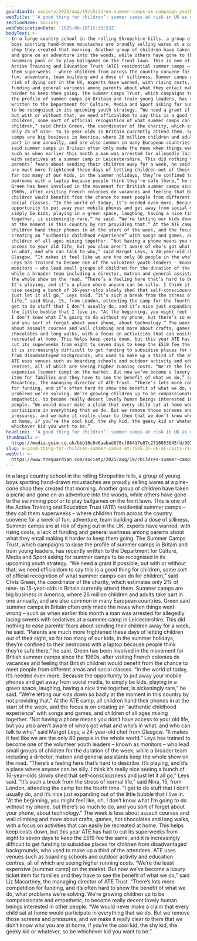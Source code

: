 ```yaml
---
guardianId: society/2025/aug/19/children-summer-camps-uk-campaign-youth-strategy
webTitle: '‘A good thing for children’: summer camps at risk in UK as costs rise'
sectionName: Society
webPublicationDate: '2025-08-19T15:33:53Z'
bodyText: >-
  In a large country school in the rolling Shropshire hills, a group of young
  boys sporting hand-drawn moustaches are proudly selling wares at a pine-cone
  shop they created that morning. Another group of children have taken a picnic
  and gone on an adventure into the woods, while others have gone to the
  swimming pool or to play ballgames on the front lawn. This is one of the
  Active Training and Education Trust (ATE) residential summer camps – they call
  them superweeks – where children from across the country convene for a week of
  fun, adventure, team building and a dose of silliness. Summer camps are at
  risk of dying out in the UK, experts have warned, with rising costs, a lack of
  funding and general wariness among parents about what they entail making it
  harder to keep them going. The Summer Camps Trust, which campaigns to raise
  the profile of summer camps in Britain and train young leaders, has recently
  written to the Department for Culture, Media and Sport asking for summer camps
  to be recognised in its upcoming youth strategy. “We need a grant if possible,
  but with or without that, we need officialdom to say this is a good thing for
  children, some sort of official recognition of what summer camps can do for
  children,” said Chris Green, the coordinator of the charity, which estimates
  only 2% of nine- to 15-year-olds in Britain currently attend them. Summer
  camps are big business in America, where 26 million children and adults take
  part in one annually, and are also common in many European countries. Green
  said summer camps in Britain often only made the news when things went wrong –
  such as when earlier this month a man was arrested for allegedly lacing sweets
  with sedatives at a summer camp in Leicestershire. This did nothing to ease
  parents’ fears about sending their children away for a week, he said. “Parents
  are much more frightened these days of letting children out of their sight, so
  far too many of our kids, in the summer holidays, they’re confined to their
  bedrooms with a laptop because people think they’re safe there,” he said.
  Green has been involved in the movement for British summer camps since the
  1960s, after visiting French colonies de vacances and feeling that British
  children would benefit from the chance to meet people from different areas and
  social classes. “In the world of today, it’s needed even more. Because the
  opportunity to put away your mobile phones and get away from social media, to
  simply be kids, playing in a green space, laughing, having a nice time
  together, is sickeningly rare,” he said. “We’re letting our kids down so badly
  at the moment in this country by not providing that.” At the ATE camp, all
  children hand their phones in at the start of the week, and the focus is on
  creating an “authentic childhood experience” with songs and games, and
  children of all ages mixing together. “Not having a phone means you don’t have
  access to your old life, but you also aren’t aware of who’s got what and who’s
  in what, and who can talk to who,” said Margot Leys, a 24-year-old chef from
  Glasgow. “It makes it feel like we are the only 80 people in the whole world.”
  Leys has trained to become one of the volunteer youth leaders – known as
  monitors – who lead small groups of children for the duration of the week,
  while a broader team including a director, matron and general assistants keep
  the whole show on the road. “There’s a feeling here that’s hard to describe.
  It’s playing, and it’s a place where anyone can be silly. I think it’s really
  nice seeing a bunch of 16-year-olds slowly shed that self-consciousness and
  just let it all go,” Leys said. “It’s such a break from the stress of normal
  life,” said Nina, 15, from London, attending the camp for the fourth time. “I
  get to do stuff that I don’t usually do, and it’s nice just expanding out of
  the little bubble that I live in. “At the beginning, you might feel like, oh,
  I don’t know what I’m going to do without my phone, but there’s so much to do,
  and you sort of forget about your phone, about technology.” The week is less
  about assault courses and wall climbing and more about crafts, games, hot
  chocolates and long walks, with a focus on activities that can easily be
  recreated at home. This helps keep costs down, but this year ATE has had to
  cut its superweeks from eight to seven days to keep the £519 fee the same, and
  it is increasingly difficult to get funding to subsidise places for children
  from disadvantaged backgrounds, who used to make up a third of the attendees.
  ATE uses venues such as boarding schools and outdoor activity and education
  centres, all of which are seeing higher running costs. “We’re the least
  expensive [summer camp] on the market. But now we’ve become a luxury ticket
  item for families and they have to see the benefit of what we do,” said Liz
  Macartney, the managing director of ATE Trust. “There’s lots more competition
  for funding, and it’s often hard to show the benefit of what we do, what
  problems we’re solving. We’re growing children up to be compassionate and
  empathetic, to become really decent lovely human beings interested in other
  people. “We would never make a claim that every child sat at home would
  participate in everything that we do. But we remove those screens and
  pressures, and we make it really clear to them that we don’t know who you are
  at home, if you’re the cool kid, the shy kid, the geeky kid or whatever, so be
  whichever kid you want to be.”
headline: '‘A good thing for children’: summer camps at risk in UK as costs rise'
thumbnail: >-
  https://media.guim.co.uk/bbb16c046aabad078cf86417e87c2716053645fd/907_0_4156_3325/500.jpg
slug: a-good-thing-for-children-summer-camps-at-risk-in-uk-as-costs-rise
webUrl: >-
  https://www.theguardian.com/society/2025/aug/19/children-summer-camps-uk-campaign-youth-strategy
---
```

In a large country school in the rolling Shropshire hills, a group of young boys sporting hand-drawn moustaches are proudly selling wares at a pine-cone shop they created that morning. Another group of children have taken a picnic and gone on an adventure into the woods, while others have gone to the swimming pool or to play ballgames on the front lawn. This is one of the Active Training and Education Trust (ATE) residential summer camps – they call them superweeks – where children from across the country convene for a week of fun, adventure, team building and a dose of silliness. Summer camps are at risk of dying out in the UK, experts have warned, with rising costs, a lack of funding and general wariness among parents about what they entail making it harder to keep them going. The Summer Camps Trust, which campaigns to raise the profile of summer camps in Britain and train young leaders, has recently written to the Department for Culture, Media and Sport asking for summer camps to be recognised in its upcoming youth strategy. “We need a grant if possible, but with or without that, we need officialdom to say this is a good thing for children, some sort of official recognition of what summer camps can do for children,” said Chris Green, the coordinator of the charity, which estimates only 2% of nine- to 15-year-olds in Britain currently attend them. Summer camps are big business in America, where 26 million children and adults take part in one annually, and are also common in many European countries. Green said summer camps in Britain often only made the news when things went wrong – such as when earlier this month a man was arrested for allegedly lacing sweets with sedatives at a summer camp in Leicestershire. This did nothing to ease parents’ fears about sending their children away for a week, he said. “Parents are much more frightened these days of letting children out of their sight, so far too many of our kids, in the summer holidays, they’re confined to their bedrooms with a laptop because people think they’re safe there,” he said. Green has been involved in the movement for British summer camps since the 1960s, after visiting French colonies de vacances and feeling that British children would benefit from the chance to meet people from different areas and social classes. “In the world of today, it’s needed even more. Because the opportunity to put away your mobile phones and get away from social media, to simply be kids, playing in a green space, laughing, having a nice time together, is sickeningly rare,” he said. “We’re letting our kids down so badly at the moment in this country by not providing that.” At the ATE camp, all children hand their phones in at the start of the week, and the focus is on creating an “authentic childhood experience” with songs and games, and children of all ages mixing together. “Not having a phone means you don’t have access to your old life, but you also aren’t aware of who’s got what and who’s in what, and who can talk to who,” said Margot Leys, a 24-year-old chef from Glasgow. “It makes it feel like we are the only 80 people in the whole world.” Leys has trained to become one of the volunteer youth leaders – known as monitors – who lead small groups of children for the duration of the week, while a broader team including a director, matron and general assistants keep the whole show on the road. “There’s a feeling here that’s hard to describe. It’s playing, and it’s a place where anyone can be silly. I think it’s really nice seeing a bunch of 16-year-olds slowly shed that self-consciousness and just let it all go,” Leys said. “It’s such a break from the stress of normal life,” said Nina, 15, from London, attending the camp for the fourth time. “I get to do stuff that I don’t usually do, and it’s nice just expanding out of the little bubble that I live in. “At the beginning, you might feel like, oh, I don’t know what I’m going to do without my phone, but there’s so much to do, and you sort of forget about your phone, about technology.” The week is less about assault courses and wall climbing and more about crafts, games, hot chocolates and long walks, with a focus on activities that can easily be recreated at home. This helps keep costs down, but this year ATE has had to cut its superweeks from eight to seven days to keep the £519 fee the same, and it is increasingly difficult to get funding to subsidise places for children from disadvantaged backgrounds, who used to make up a third of the attendees. ATE uses venues such as boarding schools and outdoor activity and education centres, all of which are seeing higher running costs. “We’re the least expensive [summer camp] on the market. But now we’ve become a luxury ticket item for families and they have to see the benefit of what we do,” said Liz Macartney, the managing director of ATE Trust. “There’s lots more competition for funding, and it’s often hard to show the benefit of what we do, what problems we’re solving. We’re growing children up to be compassionate and empathetic, to become really decent lovely human beings interested in other people. “We would never make a claim that every child sat at home would participate in everything that we do. But we remove those screens and pressures, and we make it really clear to them that we don’t know who you are at home, if you’re the cool kid, the shy kid, the geeky kid or whatever, so be whichever kid you want to be.”
